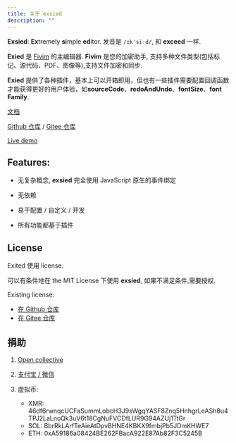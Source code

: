 ```yaml
---
title: 关于 exsied
description: ""
---
```


**Exsied**: **Ex**tremely **si**mple **ed**itor. 发音是 `/ɪkˈsiːd/`, 和 **exceed** 一样.

**Exied** 是 [Fivim](https://github.com/fivim/fivim/) 的主编辑器. **Fivim** 是您的加密助手, 支持多种文件类型(包括标记、源代码、PDF、图像等),支持文件加密和同步.

**Exied** 提供了各种插件，基本上可以开箱即用，但也有一些插件需要配置回调函数才能获得更好的用户体验，如**sourceCode**、**redoAndUndo**、**fontSize**、**font Family**.

[文档](https://fivim.pages.dev/zh-cn/exsied/about/)

[Github 仓库](https://github.com/exsied/exsied) / [Gitee 仓库](https://gitee.com/exsied/exsied)

[Live demo](https://exsied.pages.dev/demo)

## Features:

- 无复杂概念, **exsied** 完全使用 JavaScript 原生的事件绑定

- 无依赖

- 易于配置 / 自定义 / 开发

- 所有功能都基于插件

## License

Exited 使用 license.

可以有条件地在 the MIT License 下使用 **exsied**, 如果不满足条件,需要授权.

Existing license:

- [在 Github 仓库](https://github.com/exsied/exsied/blob/main/LICENSE)
- [在 Gitee 仓库](https://gitee.com/exsied/exsied/blob/main/LICENSE)

## 捐助

1. [Open collective](https://opencollective.com/fivim)

2. [支付宝 / 微信](https://github.com/newproplus)

3. 虚拟币:

   - XMR: 46df6rwnqcUCFaSummLobcH3J9sWgqYASF8Znq5HnhgrLeASh8u4TPJ2LaLnoQk3uV6t18CgNuFVCDfLUR9G94AZUj1TtGr
   - SOL: BbrRkLArfTeAieAtDpvBHNE4KBKX9fmbjPb5JDmKHWE7
   - ETH: 0xA59186a08424BE262FBacA922E87Ab82F3C5245B
